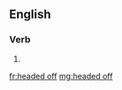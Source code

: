 ==English==

===Verb===
{{head|en|verb form}}

# {{en-past of|head off}}

[[fr:headed off]]
[[mg:headed off]]